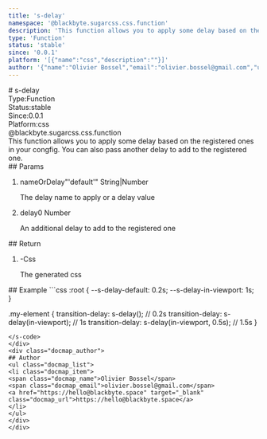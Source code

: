 ```yaml
---
title: 's-delay'
namespace: '@blackbyte.sugarcss.css.function'
description: 'This function allows you to apply some delay based on the registered ones in your congfig. You can also pass another delay to add to the registered one.'
type: 'Function'
status: 'stable'
since: '0.0.1'
platform: '[{"name":"css","description":""}]'
author: '{"name":"Olivier Bossel","email":"olivier.bossel@gmail.com","url":"https://hello@blackbyte.space"}'
---
```

<div class="docmap -mdx">
# s-delay
<div class="docmap_metas">
<div class="docmap_type"><span class="docmap_type-label">Type:</span><span class="docmap_type-value">Function</span></div>
<div class="docmap_status"><span class="docmap_status-label">Status:</span><span class="docmap_status-value -stable">stable</span></div>
<div class="docmap_since"><span class="docmap_since-label">Since:</span><span class="docmap_since-value">0.0.1</span></div>
<div class="docmap_platform"><span class="docmap_platform-label">Platform:</span><span class="docmap_platform-value -css">css</span></div>
</div>
<div class="docmap_namespace">@blackbyte.sugarcss.css.function</div>
<div class="docmap_description typo-lead typo-format">
This function allows you to apply some delay based on the registered ones in your congfig.
You can also pass another delay to add to the registered one.
</div>
<div class="docmap_params">
## Params
<ol class="docmap_list">
<li class="docmap_item">
<span class="docmap_name">nameOrDelay</span><span class="docmap_default">&quot;&apos;default&apos;&quot;</span> <span class="docmap_type">String&vert;Number</span>
<p class="docmap_description">The delay name to apply or a delay value</p>
</li>
<li class="docmap_item">
<span class="docmap_name">delay</span><span class="docmap_default">0</span> <span class="docmap_type">Number</span>
<p class="docmap_description">An additional delay to add to the registered one</p>
</li>
</ol>
</div>
<div class="docmap_return">
## Return
<ol class="docmap_list">
<li class="docmap_item">
<span class="docmap_default">-</span><span class="docmap_type">Css</span>
<p class="docmap_description">The generated css</p>
</li>
</ol>
</div>
<div class="docmap_examples">
## Example
<s-code language="css" header>
```css
:root {
   --s-delay-default: 0.2s;
   --s-delay-in-viewport: 1s;
}

.my-element {
    transition-delay: s-delay(); // 0.2s
    transition-delay: s-delay(in-viewport); // 1s
    transition-delay: s-delay(in-viewport, 0.5s); // 1.5s
}
```
</s-code>
</div>
<div class="docmap_author">
## Author
<ul class="docmap_list">
<li class="docmap_item">
<span class="docmap_name">Olivier Bossel</span>
<span class="docmap_email">olivier.bossel@gmail.com</span>
<a href="https://hello@blackbyte.space" target="_blank" class="docmap_url">https://hello@blackbyte.space</a>
</li>
</ul>
</div>
</div>